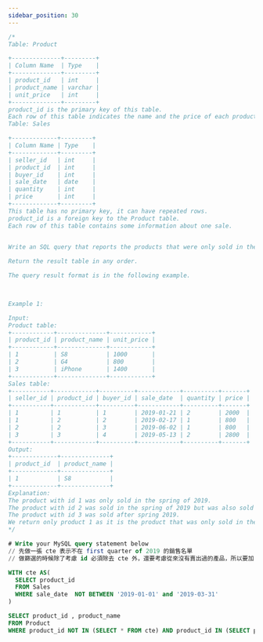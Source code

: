 ```yaml
---
sidebar_position: 30
---
```


```sql
/*
Table: Product

+--------------+---------+
| Column Name  | Type    |
+--------------+---------+
| product_id   | int     |
| product_name | varchar |
| unit_price   | int     |
+--------------+---------+
product_id is the primary key of this table.
Each row of this table indicates the name and the price of each product.
Table: Sales

+-------------+---------+
| Column Name | Type    |
+-------------+---------+
| seller_id   | int     |
| product_id  | int     |
| buyer_id    | int     |
| sale_date   | date    |
| quantity    | int     |
| price       | int     |
+-------------+---------+
This table has no primary key, it can have repeated rows.
product_id is a foreign key to the Product table.
Each row of this table contains some information about one sale.
 

Write an SQL query that reports the products that were only sold in the first quarter of 2019. That is, between 2019-01-01 and 2019-03-31 inclusive.

Return the result table in any order.

The query result format is in the following example.

 

Example 1:

Input: 
Product table:
+------------+--------------+------------+
| product_id | product_name | unit_price |
+------------+--------------+------------+
| 1          | S8           | 1000       |
| 2          | G4           | 800        |
| 3          | iPhone       | 1400       |
+------------+--------------+------------+
Sales table:
+-----------+------------+----------+------------+----------+-------+
| seller_id | product_id | buyer_id | sale_date  | quantity | price |
+-----------+------------+----------+------------+----------+-------+
| 1         | 1          | 1        | 2019-01-21 | 2        | 2000  |
| 1         | 2          | 2        | 2019-02-17 | 1        | 800   |
| 2         | 2          | 3        | 2019-06-02 | 1        | 800   |
| 3         | 3          | 4        | 2019-05-13 | 2        | 2800  |
+-----------+------------+----------+------------+----------+-------+
Output: 
+-------------+--------------+
| product_id  | product_name |
+-------------+--------------+
| 1           | S8           |
+-------------+--------------+
Explanation: 
The product with id 1 was only sold in the spring of 2019.
The product with id 2 was sold in the spring of 2019 but was also sold after the spring of 2019.
The product with id 3 was sold after spring 2019.
We return only product 1 as it is the product that was only sold in the spring of 2019.
*/

# Write your MySQL query statement below
// 先做一張 cte 表示不在 first quarter of 2019 的銷售名單
// 做篩選的時候除了考慮 id 必須除去 cte 外，還要考慮從來沒有賣出過的產品，所以要加 product_id IN (SELECT product_id FROM Sales)

WITH cte AS(
  SELECT product_id 
  FROM Sales
  WHERE sale_date  NOT BETWEEN '2019-01-01' and '2019-03-31'
)

SELECT product_id , product_name
FROM Product 
WHERE product_id NOT IN (SELECT * FROM cte) AND product_id IN (SELECT product_id FROM Sales)
```